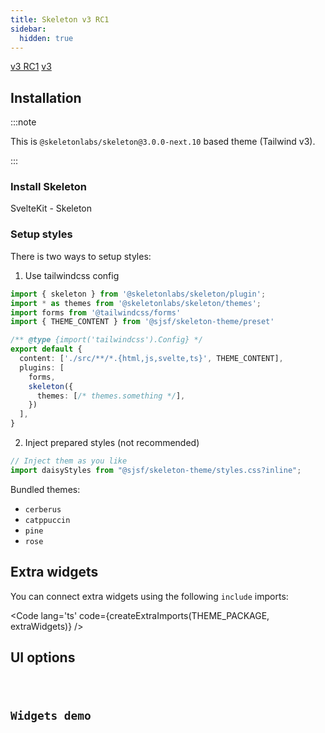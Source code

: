 ```yaml
---
title: Skeleton v3 RC1
sidebar:
  hidden: true
---
```







<Picker>
  <a href="." data-active={true}>v3 RC1</a>
  <a href="../skeleton3/" data-active={false}>v3</a>
</Picker>

## Installation

<Npm pkg={THEME_PACKAGE} />

:::note

This is `@skeletonlabs/skeleton@3.0.0-next.10` based theme (Tailwind v3).

:::

### Install Skeleton

<LinkButton href="https://github.com/skeletonlabs/skeleton/blob/2644995d21a3b6a8341793a9fd64b3a145d0e72e/sites/next.skeleton.dev/src/content/docs/get-started/installation/sveltekit.mdx" variant='secondary' target="_blank" icon="external" >
  SvelteKit - Skeleton
</LinkButton>

### Setup styles

There is two ways to setup styles:

1. Use tailwindcss config

```typescript
import { skeleton } from '@skeletonlabs/skeleton/plugin';
import * as themes from '@skeletonlabs/skeleton/themes';
import forms from '@tailwindcss/forms'
import { THEME_CONTENT } from '@sjsf/skeleton-theme/preset'

/** @type {import('tailwindcss').Config} */
export default {
  content: ['./src/**/*.{html,js,svelte,ts}', THEME_CONTENT],
  plugins: [
    forms,
    skeleton({
      themes: [/* themes.something */],
    })
  ],
}
```

2. Inject prepared styles (not recommended)

```typescript
// Inject them as you like
import daisyStyles from "@sjsf/skeleton-theme/styles.css?inline";
```

Bundled themes:

- `cerberus`
- `catppuccin`
- `pine`
- `rose`

## Extra widgets

You can connect extra widgets using the following `include` imports:

<Code lang='ts' code={createExtraImports(THEME_PACKAGE, extraWidgets)} />

## UI options

<Code code={uiOptionsCode} lang="typescript" />

## Widgets demo

<Tabs>
  <TabItem label='Form'>
    <FormCard style={styles}>
      <Form client:only="svelte" />
    </FormCard>
  </TabItem>
  <TabItem label="JSON Schema" >
    <Code lang="json" code={JSON.stringify(schemas.schema, replacer, 2)} />
  </TabItem>
  <TabItem label="UI Schema">
    <Code lang="json" code={JSON.stringify(schemas.uiSchema, replacer, 2)} />
  </TabItem>
</Tabs>
